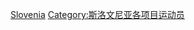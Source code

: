 {{Commons category|Climbers from Slovenia}}
[[Category:各國攀岩家|Slovenia]]
[[Category:斯洛文尼亚各项目运动员|Category:斯洛文尼亚各项目运动员]]